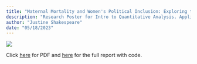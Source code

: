 ```yaml
---
title: "Maternal Mortality and Women's Political Inclusion: Exploring the impact and pathways of gender equality on maternal health"
description: "Research Poster for Intro to Quantitative Analysis. Applied multiple linear regression to estimate the effect of women's political inclusion on maternal mortality, controlling for confounding variables. Conducted mediation analysis to assess whether the relationship was mediated by the presence of skilled birth attendants." 
author: "Justine Shakespeare"
date: "05/18/2023"
---
```


![](JustineShakespeare603FP.png)

Click [here](JustineShakespeare603FP.pdf) for PDF and [here](https://justineshakespeare.github.io/portfolio/posts/JS_FinalProject603.html) for the full report with code.
